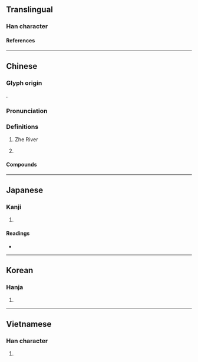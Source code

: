 {{character info/new}}
==Translingual==

===Han character===
{{Han char|rn=85|rad=水|as=07|sn=10|four=32121|canj=EQHL|ids=⿰氵折}}

====References====
{{Han ref|kx=0623.210|dkj=17458|dj=1021.100|hdz=31618.200|uh=6D59}}

----

==Chinese==
{{zh-forms}}

===Glyph origin===
{{Han etym}}
{{Han compound|水|折|ls=psc|c1=s|c2=p|t1=water}}.

===Pronunciation===
{{zh-pron
|m=zhè
|c=zit3
|h=pfs=chat
|md=ciék
|mn=chiat
|mn-t=zig4
|w=4tseq
|mc=y
|oc=y
|cat=pn
}}

===Definitions===
{{zh-hanzi}}

# {{zh-div|江}} {{lb|zh|historical}} Zhe River {{gloss|former name of the [[Qiantang]] River in [[Zhejiang]], China}}
# {{zh-short|浙江|Zhejiang Province}}

====Compounds====
{{zh-der|兩浙|江浙|浙本|浙東|浙東學派|浙江|浙江潮|浙贛鐵路}}

----

==Japanese==

===Kanji===
{{ja-kanji|grade=|rs=水07}}

# {{defn|lang=ja|sort=水07}}

====Readings====
* {{ja-readings|on=[[せつ]] (setsu)|kun=[[よなげる]] (yonageru)}}

----

==Korean==

===Hanja===
{{ko-hanja|hangeul=절|eumhun=강|rv=jeol|mr=chŏl|y=cel}}

# {{defn|lang=ko|sort=水07}}

----

==Vietnamese==

===Han character===
{{vi-hantu|[[chiết]]|rs=水07}}

# {{defn|lang=vi|sort=水07}}